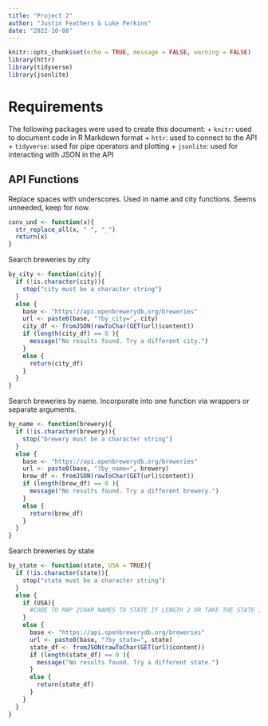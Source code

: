```yaml
---
title: "Project 2"
author: "Justin Feathers & Luke Perkins"
date: "2022-10-08"
---
```


```r
knitr::opts_chunk$set(echo = TRUE, message = FALSE, warning = FALSE)
library(httr)
library(tidyverse)
library(jsonlite)
```

# Requirements

The following packages were used to create this document:
  + `knitr`: used to document code in R Markdown format
  + `httr`: used to connect to the API
  + `tidyverse`: used for pipe operators and plotting
  + `jsonlite`: used for interacting with JSON in the API

## API Functions

Replace spaces with underscores. Used in name and city functions. Seems unneeded, keep for now.

```r
conv_und <- function(x){
  str_replace_all(x, " ", "_")
  return(x)
}
```

Search breweries by city

```r
by_city <- function(city){
  if (!is.character(city)){
    stop("city must be a character string")
  }
  else {
    base <- "https://api.openbrewerydb.org/breweries"
    url <- paste0(base, "?by_city=", city)
    city_df <- fromJSON(rawToChar(GET(url)$content))
    if (length(city_df) == 0 ){
      message("No results found. Try a different city.")
    }
    else {
      return(city_df)
    }
  }
}
```

Search breweries by name. Incorporate into one function via wrappers or separate arguments.

```r
by_name <- function(brewery){
  if (!is.character(brewery)){
    stop("brewery must be a character string")
  }
  else {
    base <- "https://api.openbrewerydb.org/breweries"
    url <- paste0(base, "?by_name=", brewery)
    brew_df <- fromJSON(rawToChar(GET(url)$content))
    if (length(brew_df) == 0 ){
      message("No results found. Try a different brewery.")
    }
    else {
      return(brew_df)
    }
  }
}
```

Search breweries by state

```r
by_state <- function(state, USA = TRUE){
  if (!is.character(state)){
    stop("state must be a character string")
  }
  else {
    if (USA){
      #CODE TO MAP 2CHAR NAMES TO STATE IF LENGTH 2 OR TAKE THE STATE IF NOT
    } 
    else {
      base <- "https://api.openbrewerydb.org/breweries"
      url <- paste0(base, "?by_state=", state)
      state_df <- fromJSON(rawToChar(GET(url)$content))
      if (length(state_df) == 0 ){
        message("No results found. Try a different state.")
      }
      else {
        return(state_df)
      }
    }
  }
}
```

